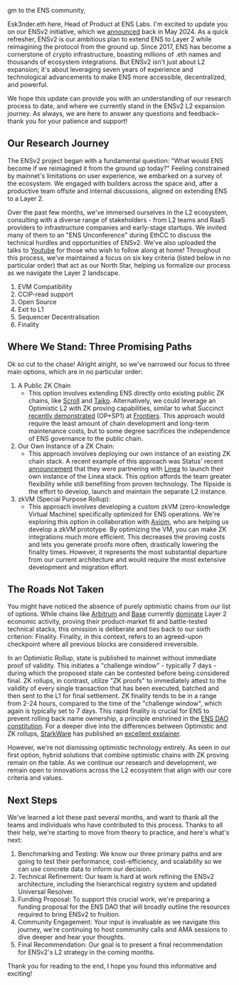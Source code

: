 gm to the ENS community,

Esk3nder.eth here, Head of Product at ENS Labs. I'm excited to update you on our ENSv2 initiative, which we [announced](https://blog.ens.domains/post/ensv2) back in May 2024. As a quick refresher, ENSv2 is our ambitious plan to extend ENS to Layer 2 while reimagining the protocol from the ground up. Since 2017, ENS has become a cornerstone of crypto infrastructure, boasting millions of .eth names and thousands of ecosystem integrations. But ENSv2 isn't just about L2 expansion; it's about leveraging seven years of experience and technological advancements to make ENS more accessible, decentralized, and powerful.

We hope this update can provide you with an understanding of our research process to date, and where we currently stand in the ENSv2 L2 expansion journey. As always, we are here to answer any questions and feedback– thank you for your patience and support!

## Our Research Journey

The ENSv2 project began with a fundamental question: "What would ENS become if we reimagined it from the ground up today?" Feeling constrained by mainnet's limitations on user experience, we embarked on a survey of the ecosystem. We engaged with builders across the space and, after a productive team offsite and internal discussions, aligned on extending ENS to a Layer 2.

Over the past few months, we've immersed ourselves in the L2 ecosystem, consulting with a diverse range of stakeholders - from L2 teams and RaaS providers to infrastructure companies and early-stage startups. We invited many of them to an "ENS Unconference" during EthCC to discuss the technical hurdles and opportunities of ENSv2. We've also uploaded the talks to [Youtube](https://www.youtube.com/@ENSdomains/videos) for those who wish to follow along at home! Throughout this process, we've maintained a focus on six key criteria (listed below in no particular order) that act as our North Star, helping us formalize our process as we navigate the Layer 2 landscape.

1. EVM Compatibility
2. CCIP-read support
3. Open Source
4. Exit to L1
5. Sequencer Decentralisation
6. Finality

## Where We Stand: Three Promising Paths

Ok so cut to the chase! Alright alright, so we've narrowed our focus to three main options, which are in no particular order:

1. A Public ZK Chain
   - This option involves extending ENS directly onto existing public ZK chains, like [Scroll](https://scroll.io/) and [Taiko](https://taiko.xyz/). Alternatively, we could leverage an Optimistic L2 with ZK proving capabilities, similar to what Succinct [recently demonstrated](https://youtu.be/J7tjDoWv6es?si=MZCadA_kDgjJQ5xY) (OP+SP1) at [Frontiers](https://frontiers.paradigm.xyz/). This approach would require the least amount of chain development and long-term maintenance costs, but to some degree sacrifices the independence of ENS governance to the public chain.
2. Our Own Instance of a ZK Chain:
   - This approach involves deploying our own instance of an existing ZK chain stack. A recent example of this approach was Status' recent [announcement](https://our.status.im/linea-partnership-status-network/) that they were partnering with [Linea](https://linea.build/) to launch their own instance of the Linea stack. This option affords the team greater flexibility while still benefiting from proven technology. The flipside is the effort to develop, launch and maintain the separate L2 instance.
3. zkVM (Special Purpose Rollup):
   - This approach involves developing a custom zkVM (zero-knowledge Virtual Machine) specifically optimized for ENS operations. We're exploring this option in collaboration with [Axiom](https://www.axiom.xyz/), who are helping us develop a zkVM prototype. By optimizing the VM, you can make ZK integrations much more efficient. This decreases the proving costs and lets you generate proofs more often, drastically lowering the finality times. However, it represents the most substantial departure from our current architecture and would require the most extensive development and migration effort.

## The Roads Not Taken

You might have noticed the absence of purely optimistic chains from our list of options. While chains like [Arbitrum](https://arbitrum.io/) and [Base](https://www.base.org/) currently [dominate](https://l2beat.com/scaling/summary) Layer 2 economic activity, proving their product-market fit and battle-tested technical stacks, this omission is deliberate and ties back to our sixth criterion: Finality. Finality, in this context, refers to an agreed-upon checkpoint where all previous blocks are considered irreversible.

In an Optimistic Rollup, state is published to mainnet without immediate proof of validity. This initiates a "challenge window" - typically 7 days - during which the proposed state can be contested before being considered final. ZK rollups, in contrast, utilize "ZK proofs" to immediately attest to the validity of every single transaction that has been executed, batched and then sent to the L1 for final settlement. ZK finality tends to be in a range from 2-24 hours, compared to the time of the "challenge window", which again is typically set to 7 days. This rapid finality is crucial for ENS to prevent rolling back name ownership, a principle enshrined in the [ENS DAO constitution](https://docs.ens.domains/dao/constitution). For a deeper dive into the differences between Optimistic and ZK rollups, [StarkWare](https://starkware.co/) has published an [excellent explainer](https://starkware.co/blog/zk-rollups-explained/zk-rollups-vs-optimistic-rollups/#:~:text=ZK%2Drollups%3A%20Unlike%20optimistic%20rollups,been%20executed%20and%20batched%20together.).

However, we're not dismissing optimistic technology entirely. As seen in our first option, hybrid solutions that combine optimistic chains with ZK proving remain on the table. As we continue our research and development, we remain open to innovations across the L2 ecosystem that align with our core criteria and values.

## Next Steps

We've learned a lot these past several months, and want to thank all the teams and individuals who have contributed to this process. Thanks to all their help, we're starting to move from theory to practice, and here's what's next:

1. Benchmarking and Testing: We know our three primary paths and are going to test their performance, cost-efficiency, and scalability so we can use concrete data to inform our decision.
2. Technical Refinement: Our team is hard at work refining the ENSv2 architecture, including the hierarchical registry system and updated Universal Resolver.
3. Funding Proposal: To support this crucial work, we're preparing a funding proposal for the ENS DAO that will broadly outline the resources required to bring ENSv2 to fruition.
4. Community Engagement: Your input is invaluable as we navigate this journey, we're continuing to host community calls and AMA sessions to dive deeper and hear your thoughts.
5. Final Recommendation: Our goal is to present a final recommendation for ENSv2's L2 strategy in the coming months.

Thank you for reading to the end, I hope you found this informative and exciting!
